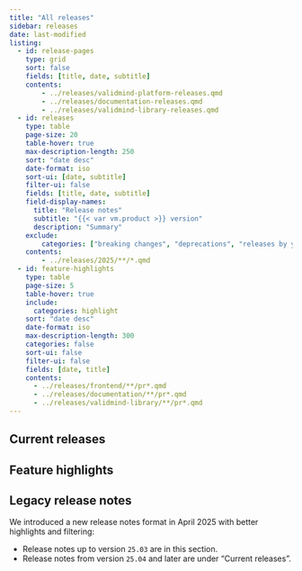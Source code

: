 ```yaml
---
title: "All releases"
sidebar: releases
date: last-modified
listing:
  - id: release-pages
    type: grid
    sort: false
    fields: [title, date, subtitle]
    contents:
        - ../releases/validmind-platform-releases.qmd
        - ../releases/documentation-releases.qmd
        - ../releases/validmind-library-releases.qmd
  - id: releases
    type: table
    page-size: 20
    table-hover: true
    max-description-length: 250
    sort: "date desc"
    date-format: iso
    sort-ui: [date, subtitle]
    filter-ui: false
    fields: [title, date, subtitle]
    field-display-names:
      title: "Release notes"
      subtitle: "{{< var vm.product >}} version"
      description: "Summary"
    exclude:
        categories: ["breaking changes", "deprecations", "releases by year"]
    contents:
        - ../releases/2025/**/*.qmd
  - id: feature-highlights
    type: table
    page-size: 5
    table-hover: true
    include:
      categories: highlight
    sort: "date desc"
    date-format: iso
    max-description-length: 300
    categories: false
    sort-ui: false
    filter-ui: false
    fields: [date, title]
    contents:
      - ../releases/frontend/**/pr*.qmd
      - ../releases/documentation/**/pr*.qmd
      - ../releases/validmind-library/**/pr*.qmd
---
```


## Current releases

:::{#release-pages}
:::


## Feature highlights

:::{#feature-highlights}
:::


::: {.callout-important collapse="true" appearance="minimal"}
## Legacy release notes

We introduced a new release notes format in April 2025 with better highlights and filtering:

- Release notes up to version `25.03` are in this section. 
- Release notes from version `25.04` and later are under "Current releases".

:::{#releases}
:::

:::
